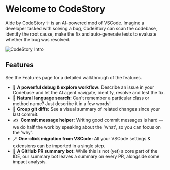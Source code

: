 # Welcome to CodeStory

Aide by CodeStory ✨ is an AI-powered mod of VSCode. Imagine a developer tasked with solving a bug, CodeStory can scan the codebase, identify the root cause, make the fix and auto-generate tests to evaluate whether the bug was resolved.

![CodeStory Intro](../public/images/aide.png)

## Features

See the Features page for a detailed walkthrough of the features.

- 💫 **A powerful debug & explore workflow:** Describe an issue in your Codebase and let the AI agent navigate, identify, resolve and test the fix.
- 🔎 **Natural language search:** Can't remember a particular class or method name? Just describe it in a few words!
- 🥽 **Group git diffs:** See a visual summary of related changes since your last commit.
- ✍ ️ **Commit message helper:** Writing good commit messages is hard — we do half the work by speaking about the 'what', so you can focus on the 'why'.
- 🪄 **One-click migration from VSCode:** All your VSCode settings & extensions can be imported in a single step.
- 👀 **A GitHub PR summary bot:** While this is not (yet) a core part of the IDE, our summary bot leaves a summary on every PR, alongside some impact analysis.
